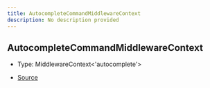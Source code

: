 ```yaml
---
title: AutocompleteCommandMiddlewareContext
description: No description provided
---
```


## AutocompleteCommandMiddlewareContext

- Type: MiddlewareContext\<'autocomplete'>

- [Source](https://github.com/underctrl-io/commandkit/blob/f8cc07d11d2ae5ed7f529adff1649936223e27b2/packages/commandkit/src/app/commands/Context.ts#L67)
